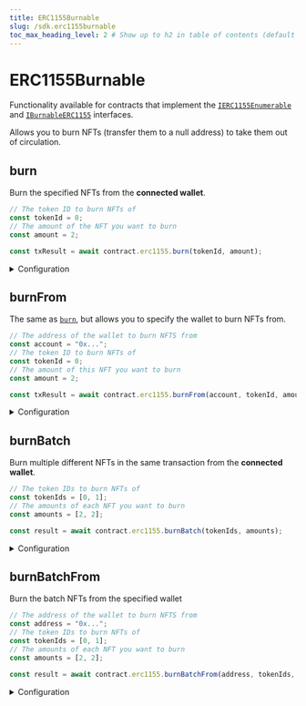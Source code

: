 ```yaml
---
title: ERC1155Burnable
slug: /sdk.erc1155burnable
toc_max_heading_level: 2 # Show up to h2 in table of contents (default is up to h3)
---
```


# ERC1155Burnable

Functionality available for contracts that implement the
[`IERC1155Enumerable`](/contracts/IERC1155Enumerable) and
[`IBurnableERC1155`](/contracts/IBurnableERC1155)
interfaces.

Allows you to burn NFTs (transfer them to a null address) to take them out of circulation.

## burn

Burn the specified NFTs from the **connected wallet**.

```javascript
// The token ID to burn NFTs of
const tokenId = 0;
// The amount of the NFT you want to burn
const amount = 2;

const txResult = await contract.erc1155.burn(tokenId, amount);
```

<details>
  <summary>Configuration</summary>
  <div>

#### tokenId

The token ID of the NFT(s) you want to burn.

Must be a `string`, `number`, or `BigNumber`.

```javascript
const txResult = await contract.erc1155.burn(
  // highlight-next-line
  "{{token_id}}",
  "{{amount}}",
);
```

#### amount

The amount of the NFT you want to burn of the specified token ID.

Must be a `string`, `number`, or `BigNumber`.

```javascript
const txResult = await contract.erc1155.burn(
  "{{token_id}}",
  // highlight-next-line
  "{{amount}}",
);
```

</div>
</details>

## burnFrom

The same as [`burn`](#burn), but allows you to specify the wallet to burn NFTs from.

```javascript
// The address of the wallet to burn NFTS from
const account = "0x...";
// The token ID to burn NFTs of
const tokenId = 0;
// The amount of this NFT you want to burn
const amount = 2;

const txResult = await contract.erc1155.burnFrom(account, tokenId, amount);
```

<details>
  <summary>Configuration</summary>
  <div>

#### account

The address of the wallet to burn NFTs from.

Must be a `string`.

```javascript
const txResult = await contract.erc1155.burnFrom(
  // highlight-next-line
  "{{wallet_address}}", // Address to burn from
  "{{token_id}}",
  "{{amount}}",
);
```

#### tokenId

Same as [`tokenId` in `burn`](#tokenid).

#### amount

Same as [`amount` in `burn`](#amount).

</div>
</details>

## burnBatch

Burn multiple different NFTs in the same transaction from the **connected wallet**.

```javascript
// The token IDs to burn NFTs of
const tokenIds = [0, 1];
// The amounts of each NFT you want to burn
const amounts = [2, 2];

const result = await contract.erc1155.burnBatch(tokenIds, amounts);
```

<details>
  <summary>Configuration</summary>
  <div>

#### tokenIds

An array of token IDs of the NFTs you want to burn.

Must be an array of `string`, `number`, or `BigNumber`.

```javascript
const result = await contract.erc1155.burnBatch(
  // highlight-next-line
  [0, 1], // Burn token ID 0 and token ID 1
  [2, 2],
);
```

#### amounts

An array of the amounts of each NFT you want to burn.

The index of each amount corresponds to the index of the token ID in the `tokenIds` array.

For example, the first item in the `tokenIds` array will have the first item in the `amounts` array burned.

Must be an array of `string`, `number`, or `BigNumber`.

```javascript
const result = await contract.erc1155.burnBatch(
  [0, 1],
  // highlight-next-line
  [2, 2], // In this case, 2 of token ID 0 and 2 of token ID 1 will be burned
);
```

</div>
</details>

## burnBatchFrom

Burn the batch NFTs from the specified wallet

```javascript
// The address of the wallet to burn NFTS from
const address = "0x...";
// The token IDs to burn NFTs of
const tokenIds = [0, 1];
// The amounts of each NFT you want to burn
const amounts = [2, 2];

const result = await contract.erc1155.burnBatchFrom(address, tokenIds, amounts);
```

<details>
  <summary>Configuration</summary>
  <div>

#### address

The address of the wallet to burn NFTs from.

Must be a `string`.

```javascript
const result = await contract.erc1155.burnBatchFrom(
  // highlight-next-line
  "{{address}}",
  [0, 1],
  [2, 2],
);
```

#### tokenIds

Same as [`tokenIds` in `burnBatch`](#tokenids).

#### amounts

Same as [`amounts` in `burnBatch`](#amounts).

</div>
</details>

